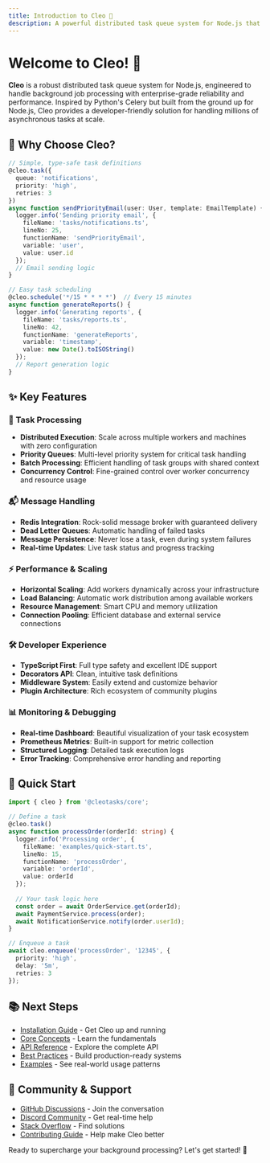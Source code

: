 ```yaml
---
title: Introduction to Cleo 🚀
description: A powerful distributed task queue system for Node.js that makes background job processing a breeze. Built with scalability, reliability and developer experience in mind.
---
```


# Welcome to Cleo! 🎯

**Cleo** is a robust distributed task queue system for Node.js, engineered to handle background job processing with enterprise-grade reliability and performance. Inspired by Python's Celery but built from the ground up for Node.js, Cleo provides a developer-friendly solution for handling millions of asynchronous tasks at scale.

## 🌟 Why Choose Cleo?

```typescript
// Simple, type-safe task definitions
@cleo.task({
  queue: 'notifications',
  priority: 'high',
  retries: 3
})
async function sendPriorityEmail(user: User, template: EmailTemplate) {
  logger.info('Sending priority email', {
    fileName: 'tasks/notifications.ts',
    lineNo: 25,
    functionName: 'sendPriorityEmail',
    variable: 'user',
    value: user.id
  });
  // Email sending logic
}

// Easy task scheduling
@cleo.schedule('*/15 * * * *')  // Every 15 minutes
async function generateReports() {
  logger.info('Generating reports', {
    fileName: 'tasks/reports.ts',
    lineNo: 42,
    functionName: 'generateReports',
    variable: 'timestamp',
    value: new Date().toISOString()
  });
  // Report generation logic
}
```

## ✨ Key Features

### 🔄 Task Processing
- **Distributed Execution**: Scale across multiple workers and machines with zero configuration
- **Priority Queues**: Multi-level priority system for critical task handling
- **Batch Processing**: Efficient handling of task groups with shared context
- **Concurrency Control**: Fine-grained control over worker concurrency and resource usage

### 📬 Message Handling
- **Redis Integration**: Rock-solid message broker with guaranteed delivery
- **Dead Letter Queues**: Automatic handling of failed tasks
- **Message Persistence**: Never lose a task, even during system failures
- **Real-time Updates**: Live task status and progress tracking

### ⚡ Performance & Scaling
- **Horizontal Scaling**: Add workers dynamically across your infrastructure
- **Load Balancing**: Automatic work distribution among available workers
- **Resource Management**: Smart CPU and memory utilization
- **Connection Pooling**: Efficient database and external service connections

### 🛠️ Developer Experience
- **TypeScript First**: Full type safety and excellent IDE support
- **Decorators API**: Clean, intuitive task definitions
- **Middleware System**: Easily extend and customize behavior
- **Plugin Architecture**: Rich ecosystem of community plugins

### 📊 Monitoring & Debugging
- **Real-time Dashboard**: Beautiful visualization of your task ecosystem
- **Prometheus Metrics**: Built-in support for metric collection
- **Structured Logging**: Detailed task execution logs
- **Error Tracking**: Comprehensive error handling and reporting

## 🚀 Quick Start

```typescript
import { cleo } from '@cleotasks/core';

// Define a task
@cleo.task()
async function processOrder(orderId: string) {
  logger.info('Processing order', {
    fileName: 'examples/quick-start.ts',
    lineNo: 15,
    functionName: 'processOrder',
    variable: 'orderId',
    value: orderId
  });
  
  // Your task logic here
  const order = await OrderService.get(orderId);
  await PaymentService.process(order);
  await NotificationService.notify(order.userId);
}

// Enqueue a task
await cleo.enqueue('processOrder', '12345', {
  priority: 'high',
  delay: '5m',
  retries: 3
});
```

## 📚 Next Steps

- [Installation Guide](/docs/installation) - Get Cleo up and running
- [Core Concepts](/docs/core-concepts) - Learn the fundamentals
- [API Reference](/docs/api-reference) - Explore the complete API
- [Best Practices](/docs/best-practices) - Build production-ready systems
- [Examples](/docs/examples) - See real-world usage patterns

## 🤝 Community & Support

- [GitHub Discussions](https://github.com/cleotasks/cleo/discussions) - Join the conversation
- [Discord Community](https://discord.gg/cleotasks) - Get real-time help
- [Stack Overflow](https://stackoverflow.com/questions/tagged/cleotasks) - Find solutions
- [Contributing Guide](/docs/contributing) - Help make Cleo better

Ready to supercharge your background processing? Let's get started! 🚀





